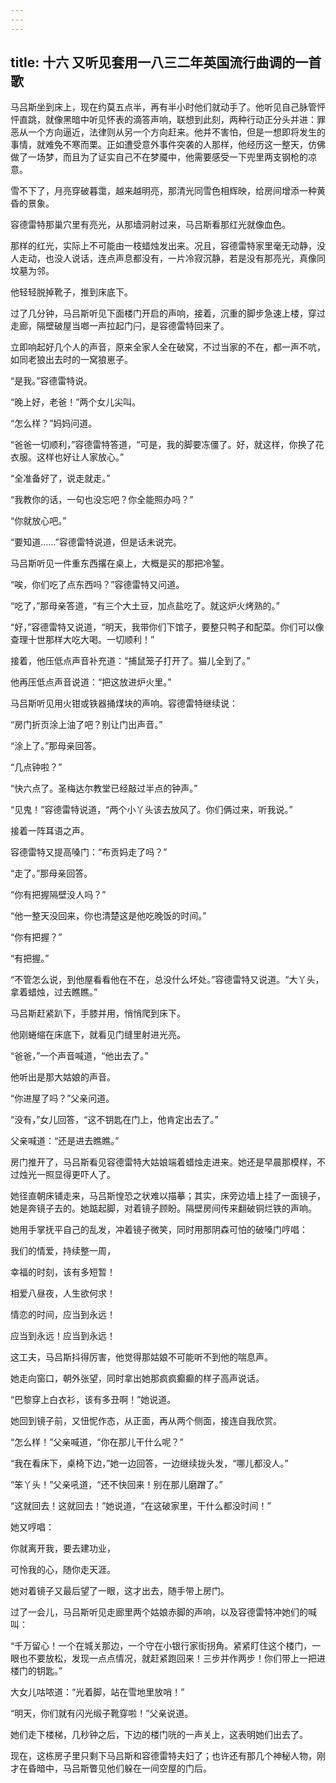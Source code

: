 ```yaml
---
---
---
```

title: 十六 又听见套用一八三二年英国流行曲调的一首歌
---





马吕斯坐到床上，现在约莫五点半，再有半小时他们就动手了。他听见自己脉管怦怦直跳，就像黑暗中听见怀表的滴答声响，联想到此刻，两种行动正分头并进：罪恶从一个方向逼近，法律则从另一个方向赶来。他并不害怕，但是一想即将发生的事情，就难免不寒而栗。正如遭受意外事件突袭的人那样，他经历这一整天，仿佛做了一场梦，而且为了证实自己不在梦魇中，他需要感受一下兜里两支钢枪的凉意。

雪不下了，月亮穿破暮霭，越来越明亮，那清光同雪色相辉映，给房间增添一种黄昏的景象。

容德雷特那巢穴里有亮光，从那墙洞射过来，马吕斯看那红光就像血色。

那样的红光，实际上不可能由一枝蜡烛发出来。况且，容德雷特家里毫无动静，没人走动，也没人说话，连点声息都没有，一片冷寂沉静，若是没有那亮光，真像同坟墓为邻。

他轻轻脱掉靴子，推到床底下。

过了几分钟，马吕斯听见下面楼门开启的声响，接着，沉重的脚步急速上楼，穿过走廊，隔壁破屋当啷一声拉起门闩，是容德雷特回来了。

立即响起好几个人的声音，原来全家人全在破窝，不过当家的不在，都一声不吭，如同老狼出去时的一窝狼崽子。

“是我。”容德雷特说。

“晚上好，老爸！”两个女儿尖叫。

“怎么样？”妈妈问道。

“爸爸一切顺利，”容德雷特答道，“可是，我的脚要冻僵了。好，就这样，你换了花衣服。这样也好让人家放心。”

“全准备好了，说走就走。”

“我教你的话，一句也没忘吧？你全能照办吗？”

“你就放心吧。”

“要知道……”容德雷特说道，但是话未说完。

马吕斯听见一件重东西撂在桌上，大概是买的那把冷錾。

“唉，你们吃了点东西吗？”容德雷特又问道。

“吃了，”那母亲答道，“有三个大土豆，加点盐吃了。就这炉火烤熟的。”

“好，”容德雷特又说道，“明天，我带你们下馆子，要整只鸭子和配菜。你们可以像查理十世那样大吃大喝。一切顺利！”

接着，他压低点声音补充道：“捕鼠笼子打开了。猫儿全到了。”

他再压低点声音说道：“把这放进炉火里。”

马吕斯听见用火钳或铁器捅煤块的声响。容德雷特继续说：

“房门折页涂上油了吧？别让门出声音。”

“涂上了。”那母亲回答。

“几点钟啦？”

“快六点了。圣梅达尔教堂已经敲过半点的钟声。”

“见鬼！”容德雷特说道，“两个小丫头该去放风了。你们俩过来，听我说。”

接着一阵耳语之声。

容德雷特又提高嗓门：“布贡妈走了吗？”

“走了。”那母亲回答。

“你有把握隔壁没人吗？”

“他一整天没回来，你也清楚这是他吃晚饭的时间。”

“你有把握？”

“有把握。”

“不管怎么说，到他屋看看他在不在，总没什么坏处。”容德雷特又说道。“大丫头，拿着蜡烛，过去瞧瞧。”

马吕斯赶紧趴下，手膝并用，悄悄爬到床下。

他刚蜷缩在床底下，就看见门缝里射进光亮。

“爸爸，”一个声音喊道，“他出去了。”

他听出是那大姑娘的声音。

“你进屋了吗？”父亲问道。

“没有，”女儿回答，“这不钥匙在门上，他肯定出去了。”

父亲喊道：“还是进去瞧瞧。”

房门推开了，马吕斯看见容德雷特大姑娘端着蜡烛走进来。她还是早晨那模样，不过烛光一照显得更吓人了。

她径直朝床铺走来，马吕斯惶恐之状难以描摹；其实，床旁边墙上挂了一面镜子，她是奔镜子去的。她踮起脚，对着镜子顾盼。隔壁房间传来翻破铜烂铁的声响。

她用手掌抚平自己的乱发，冲着镜子微笑，同时用那阴森可怕的破嗓门哼唱：

我们的情爱，持续整一周，

幸福的时刻，该有多短暂！

相爱八昼夜，人生欲何求！

情恋的时间，应当到永远！

应当到永远！应当到永远！

这工夫，马吕斯抖得厉害，他觉得那姑娘不可能听不到他的喘息声。

她走向窗口，朝外张望，同时拿出她那疯疯癫癫的样子高声说话。

“巴黎穿上白衣衫，该有多丑啊！”她说道。

她回到镜子前，又忸怩作态，从正面，再从两个侧面，接连自我欣赏。

“怎么样！”父亲喊道，“你在那儿干什么呢？”

“我在看床下，桌椅下边，”她一边回答，一边继续拢头发，“哪儿都没人。”

“笨丫头！”父亲吼道，“还不快回来！别在那儿磨蹭了。”

“这就回去！这就回去！”她说道，“在这破家里，干什么都没时间！”

她又哼唱：

你就离开我，要去建功业，

可怜我的心，随你走天涯。

她对着镜子又最后望了一眼，这才出去，随手带上房门。

过了一会儿，马吕斯听见走廊里两个姑娘赤脚的声响，以及容德雷特冲她们的喊叫：

“千万留心！一个在城关那边，一个守在小银行家街拐角。紧紧盯住这个楼门，一眼也不要放松，发现一点点情况，就赶紧跑回来！三步并作两步！你们带上一把进楼门的钥匙。”

大女儿咕哝道：“光着脚，站在雪地里放哨！”

“明天，你们就有闪光缎子靴穿啦！”父亲说道。

她们走下楼梯，几秒钟之后，下边的楼门咣的一声关上，这表明她们出去了。

现在，这栋房子里只剩下马吕斯和容德雷特夫妇了；也许还有那几个神秘人物，刚才在昏暗中，马吕斯瞥见他们躲在一间空屋的门后。